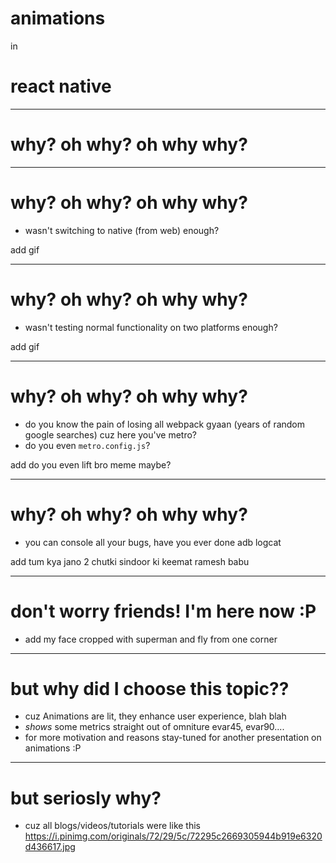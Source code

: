 

# animations

<Appear>
  <div>in</div>
  <div><h1>react native</h1></div>
</Appear>

---
 
# why? oh why? oh why why?

---

# why? oh why? oh why why?
- wasn't switching to native <Text>(from web)</Text> enough?

<Text>add gif</Text>

---

# why? oh why? oh why why?
- wasn't testing normal functionality on two platforms enough?

<Text>add gif</Text>

---

# why? oh why? oh why why?
- do you know the pain of losing all webpack gyaan (years of random google searches) cuz here you've metro?
- do you even `metro.config.js`?

<Text>add do you even lift bro meme maybe?</Text>

---

# why? oh why? oh why why?
- you can console all your bugs, have you ever done <Text>adb logcat</Text>

add tum kya jano 2 chutki sindoor ki keemat ramesh babu

---

# don't worry friends! I'm here now :P

- add my face cropped with superman and fly from one corner

---

# but why did I choose this topic??

- cuz Animations are lit, they enhance user experience, blah blah
- *shows* some metrics straight out of omniture evar45, evar90....
- for more motivation and reasons stay-tuned for another presentation on animations :P

---

# but seriosly why?

- cuz all blogs/videos/tutorials were like this
<Giphy>https://i.pinimg.com/originals/72/29/5c/72295c2669305944b919e6320d436617.jpg</Giphy>










